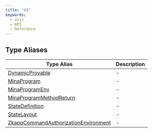 ```yaml
---
title: "V2"
keywords:
  - o1js
  - API
  - Reference
---
```


## Type Aliases

| Type Alias | Description |
| ------ | ------ |
| [DynamicProvable](type-aliases/DynamicProvable.mdx) | - |
| [MinaProgram](type-aliases/MinaProgram.mdx) | - |
| [MinaProgramEnv](type-aliases/MinaProgramEnv.mdx) | - |
| [MinaProgramMethodReturn](type-aliases/MinaProgramMethodReturn.mdx) | - |
| [StateDefinition](type-aliases/StateDefinition.mdx) | - |
| [StateLayout](type-aliases/StateLayout.mdx) | - |
| [ZkappCommandAuthorizationEnvironment](type-aliases/ZkappCommandAuthorizationEnvironment.mdx) | - |
